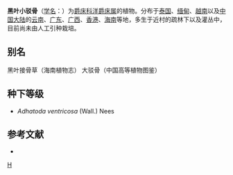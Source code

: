 {{Speciesbox
| taxon = Justicia ventricosa
| binomial_authority = (Wall. ex Sims.) Nees
}}

'''黑叶小驳骨'''（[[学名|学名]]：{{lang|la|''Justicia ventricosa''}}）为[[爵床科|爵床科]][[洋爵床属|洋爵床属]]的植物。分布于[[泰国|泰国]]、[[缅甸|缅甸]]、[[越南|越南]]以及[[中国大陆|中国大陆]]的[[云南|云南]]、[[广东|广东]]、[[广西|广西]]、[[香港|香港]]、[[海南|海南]]等地，多生于近村的疏林下以及灌丛中，目前尚未由人工引种栽培。

== 别名 ==
黑叶接骨草（海南植物志） 大驳骨（中国高等植物图鉴）

== 种下等级 ==
* ''Adhatoda ventricosa'' (Wall.) Nees

== 参考文献 ==
<div class="references-small">
* {{cite web| url =http://www.bioinfo.cn/db05/KmzwSpecies.php?action=view&id=91| title =黑叶小驳骨| work =《中国高等植物数据库全库》| publisher =中国科学院微生物研究所| author =昆明植物研究所| accessdate =2009-02-21| archive-date =2016-03-05| archive-url =https://web.archive.org/web/20160305025004/http://www.bioinfo.cn/db05/KmzwSpecies.php?action=view&id=91| dead-url =yes}}
</div>

{{植物小作品}}
{{Taxonbar}}
[[Category:爵床属|H]]